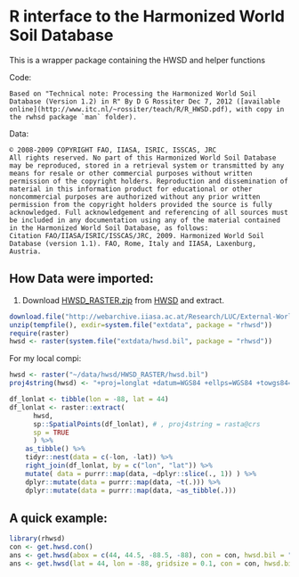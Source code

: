 R interface to the Harmonized World Soil Database
=================================================

This is a wrapper package containing the HWSD and helper functions

Code:

    Based on "Technical note: Processing the Harmonized World Soil Database (Version 1.2) in R" By D G Rossiter Dec 7, 2012 ([available online](http://www.itc.nl/~rossiter/teach/R/R_HWSD.pdf), with copy in the rwhsd package `man` folder).

Data:

    © 2008-2009 COPYRIGHT FAO, IIASA, ISRIC, ISSCAS, JRC 
    All rights reserved. No part of this Harmonized World Soil Database may be reproduced, stored in a retrieval system or transmitted by any means for resale or other commercial purposes without written permission of the copyright holders. Reproduction and dissemination of material in this information product for educational or other noncommercial purposes are authorized without any prior written permission from the copyright holders provided the source is fully acknowledged. Full acknowledgement and referencing of all sources must be included in any documentation using any of the material contained in the Harmonized World Soil Database, as follows:
    Citation FAO/IIASA/ISRIC/ISSCAS/JRC, 2009. Harmonized World Soil Database (version 1.1). FAO, Rome, Italy and IIASA, Laxenburg, Austria.
    


## How Data were imported:

1. Download [HWSD_RASTER.zip](http://webarchive.iiasa.ac.at/Research/LUC/External-World-soil-database/HWSD_Data/HWSD_RASTER.zip) from [HWSD](http://webarchive.iiasa.ac.at/Research/LUC/External-World-soil-database/HTML/HWSD_Data.html?sb=4) and extract.

```r
download.file("http://webarchive.iiasa.ac.at/Research/LUC/External-World-soil-database/HWSD_Data/HWSD_RASTER.zip", destfile=tempfile())
unzip(tempfile(), exdir=system.file("extdata", package = "rhwsd"))
require(raster)
hwsd <- raster(system.file("extdata/hwsd.bil", package = "rhwsd"))
```

For my local compi:
```r
hwsd <- raster("~/data/hwsd/HWSD_RASTER/hwsd.bil")
proj4string(hwsd) <- "+proj=longlat +datum=WGS84 +ellps=WGS84 +towgs84=0,0,0"

df_lonlat <- tibble(lon = -88, lat = 44)
df_lonlat <- raster::extract(
      hwsd, 
      sp::SpatialPoints(df_lonlat), # , proj4string = rasta@crs
      sp = TRUE
      ) %>%
    as_tibble() %>%
    tidyr::nest(data = c(-lon, -lat)) %>%
    right_join(df_lonlat, by = c("lon", "lat")) %>%
    mutate( data = purrr::map(data, ~dplyr::slice(., 1)) ) %>%
    dplyr::mutate(data = purrr::map(data, ~t(.))) %>%
    dplyr::mutate(data = purrr::map(data, ~as_tibble(.)))
```

## A quick example:

```r
library(rhwsd)
con <- get.hwsd.con()
ans <- get.hwsd(abox = c(44, 44.5, -88.5, -88), con = con, hwsd.bil = "~/data/hwsd/HWSD_RASTER/hwsd.bil")
ans <- get.hwsd(lat = 44, lon = -88, gridsize = 0.1, con = con, hwsd.bil = "~/data/hwsd/HWSD_RASTER/hwsd.bil")
```